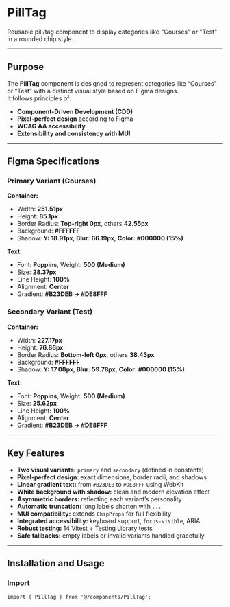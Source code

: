 # PillTag

Reusable pill/tag component to display categories like "Courses" or "Test" in a rounded chip style.

---

## Purpose

The **PillTag** component is designed to represent categories like “Courses” or “Test” with a distinct visual style based on Figma designs.  
It follows principles of:

- **Component-Driven Development (CDD)**
- **Pixel-perfect design** according to Figma
- **WCAG AA accessibility**
- **Extensibility and consistency with MUI**

---

## Figma Specifications

### Primary Variant (Courses)

**Container:**
- Width: **251.51px**
- Height: **85.1px**
- Border Radius: **Top-right 0px**, others **42.55px**
- Background: **#FFFFFF**
- Shadow: **Y: 18.91px**, **Blur: 66.19px**, **Color: #000000 (15%)**

**Text:**
- Font: **Poppins**, Weight: **500 (Medium)**
- Size: **28.37px**
- Line Height: **100%**
- Alignment: **Center**
- Gradient: **#B23DEB → #DE8FFF**

### Secondary Variant (Test)

**Container:**
- Width: **227.17px**
- Height: **76.86px**
- Border Radius: **Bottom-left 0px**, others **38.43px**
- Background: **#FFFFFF**
- Shadow: **Y: 17.08px**, **Blur: 59.78px**, **Color: #000000 (15%)**

**Text:**
- Font: **Poppins**, Weight: **500 (Medium)**
- Size: **25.62px**
- Line Height: **100%**
- Alignment: **Center**
- Gradient: **#B23DEB → #DE8FFF**

---

## Key Features

- **Two visual variants:** `primary` and `secondary` (defined in constants)
- **Pixel-perfect design**: exact dimensions, border radii, and shadows
- **Linear gradient text:** from `#B23DEB` to `#DE8FFF` using WebKit
- **White background with shadow:** clean and modern elevation effect
- **Asymmetric borders:** reflecting each variant’s personality
- **Automatic truncation:** long labels shorten with `...`
- **MUI compatibility:** extends `ChipProps` for full flexibility
- **Integrated accessibility:** keyboard support, `focus-visible`, ARIA
- **Robust testing:** 14 Vitest + Testing Library tests
- **Safe fallbacks:** empty labels or invalid variants handled gracefully

---

## Installation and Usage

### Import

```tsx
import { PillTag } from '@/components/PillTag';

